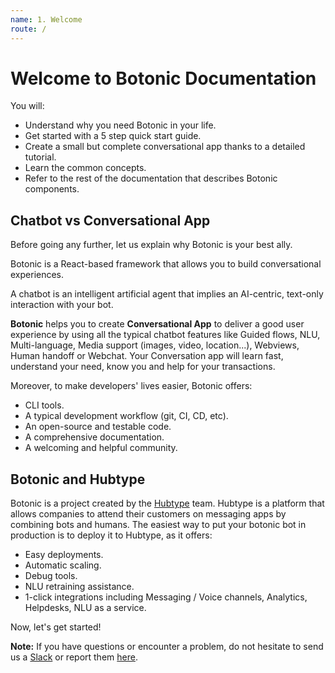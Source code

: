 ```yaml
---
name: 1. Welcome
route: /
---
```



# Welcome to Botonic Documentation

You will:

* Understand why you need Botonic in your life.
* Get started with a 5 step quick start guide. 
* Create a small but complete conversational app thanks to a detailed tutorial.
* Learn the common concepts. 
* Refer to the rest of the documentation that describes Botonic components.

## Chatbot vs Conversational App

Before going any further, let us explain why Botonic is your best ally.

Botonic is a React-based framework that allows you to build conversational experiences. 

A chatbot is an intelligent artificial agent that implies an AI-centric, text-only interaction with your bot.

**Botonic** helps you to create **Conversational App** to deliver a good user experience by using all the typical chatbot features like Guided flows, NLU, Multi-language, Media support (images, video, location...), Webviews, Human handoff or Webchat. Your Conversation app will learn fast, understand your need, know you and help for your transactions.  

Moreover, to make developers' lives easier, Botonic offers:

* CLI tools.
* A typical development workflow (git, CI, CD, etc).
* An open-source and testable code.
* A comprehensive documentation.
* A welcoming and helpful community.

## Botonic and Hubtype

Botonic is a project created by the [Hubtype](https://hubtype.com) team. Hubtype is a platform that allows companies to attend their customers on messaging apps by combining bots and humans.
The easiest way to put your botonic bot in production is to deploy it to Hubtype, as it offers:

* Easy deployments.
* Automatic scaling.
* Debug tools.
* NLU retraining assistance.
* 1-click integrations including Messaging / Voice channels, Analytics, Helpdesks, NLU as a service.

Now, let's get started!



**Note:**  If you have questions or encounter a problem, do not hesitate to send us a [Slack](http://botonic.slack.com) or report them [here](https://github.com/hubtype/botonic/issues). 

<div style={{display:"flex", justifyContent:"flex-end"}}>
 <NextButton title="Getting Started" href="/getting-started/" />
 </div>